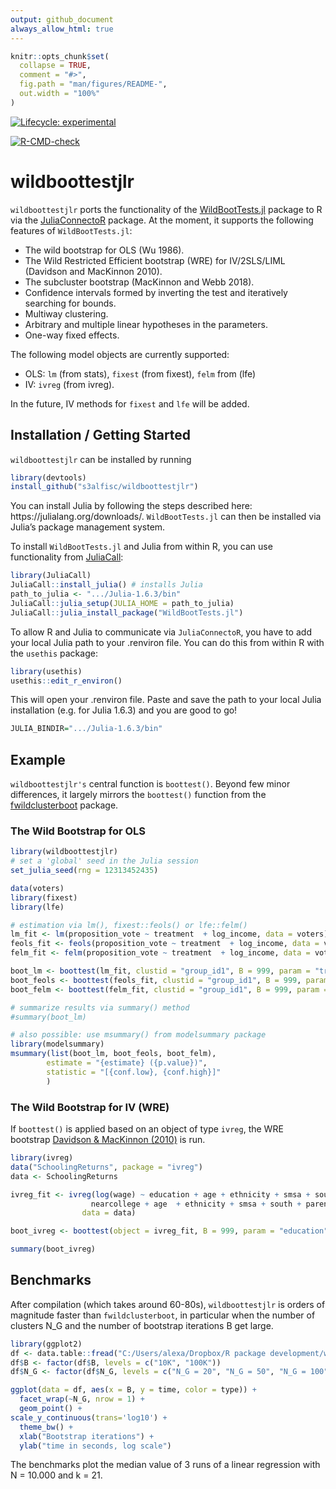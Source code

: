 ```yaml
---
output: github_document
always_allow_html: true
---
```


<!-- README.md is generated from README.Rmd. Please edit that file -->

```r
knitr::opts_chunk$set(
  collapse = TRUE,
  comment = "#>",
  fig.path = "man/figures/README-",
  out.width = "100%"
)
```

<!-- badges: start -->
<!-- [![packageversion](https://img.shields.io/badge/Package%20version-`r version`-orange.svg?style=flat-square)](commits/master) -->
[![Lifecycle: experimental](https://img.shields.io/badge/lifecycle-experimental-orange.svg)](https://lifecycle.r-lib.org/articles/stages.html)
<!-- [![CRAN status](https://www.r-pkg.org/badges/version/fwildclusterboot)](https://CRAN.R-project.org/package=fwildclusterboot) -->
<!-- ![runiverse-package](https://s3alfisc.r-universe.dev/badges/fwildclusterboot) -->
<!-- [![R-CMD-check](https://github.com/s3alfisc/fwildclusterboot/workflows/R-CMD-check/badge.svg)](https://github.com/s3alfisc/fwildclusterboot/actions) -->
<!-- [![Codecov test coverage](https://codecov.io/gh/s3alfisc/fwildclusterboot/branch/master/graph/badge.svg)](https://app.codecov.io/gh/s3alfisc/fwildclusterboot?branch=master) -->
<!-- `r badger::badge_cran_download("fwildclusterboot", "grand-total", "blue")` -->
<!-- `r badger::badge_cran_download("fwildclusterboot", "last-month", "green")` -->
<!-- [![minimal R version](https://img.shields.io/badge/R%3E%3D-4.0.0-6666ff.svg)](https://cran.r-project.org/) -->

[![R-CMD-check](https://github.com/s3alfisc/wildboottestjlr/workflows/R-CMD-check/badge.svg)](https://github.com/s3alfisc/wildboottestjlr/actions)
<!-- badges: end -->

# wildboottestjlr

`wildboottestjlr` ports the functionality of the [WildBootTests.jl](https://github.com/droodman/WildBootTests.jl) package to R via the [JuliaConnectoR](https://github.com/stefan-m-lenz/JuliaConnectoR) package. 
At the moment, it supports the following features of `WildBootTests.jl`:


+ The wild bootstrap for OLS (Wu 1986).
+ The Wild Restricted Efficient bootstrap (WRE) for IV/2SLS/LIML (Davidson and MacKinnon 2010).
+ The subcluster bootstrap (MacKinnon and Webb 2018).
+ Confidence intervals formed by inverting the test and iteratively searching for bounds.
+ Multiway clustering.
+ Arbitrary and multiple linear hypotheses in the parameters.
+ One-way fixed effects.

The following model objects are currently supported: 

+ OLS: `lm` (from stats), `fixest` (from fixest), `felm` from (lfe)
+ IV: `ivreg` (from ivreg). 

In the future, IV methods for `fixest` and `lfe` will be added.


## Installation / Getting Started

`wildboottestjlr` can be installed by running

```r
library(devtools)
install_github("s3alfisc/wildboottestjlr")
```

You can install Julia by following the steps described here: https://julialang.org/downloads/. 
`WildBootTests.jl` can then be installed via 
Julia's package management system. 

To install `WildBootTests.jl` and Julia from within R, you can use functionality from [JuliaCall](https://github.com/Non-Contradiction/JuliaCall):

```r
library(JuliaCall)
JuliaCall::install_julia() # installs Julia
path_to_julia <- ".../Julia-1.6.3/bin"
JuliaCall::julia_setup(JULIA_HOME = path_to_julia)
JuliaCall::julia_install_package("WildBootTests.jl")
```

To allow R and Julia to communicate via `JuliaConnectoR`, you have to add your local Julia path to your .renviron file. You can do this from within R with the `usethis` package: 

```r
library(usethis)
usethis::edit_r_environ()
```

This will open your .renviron file. Paste and save the path to your local Julia installation (e.g. for Julia 1.6.3) and you are good to go!

```r
JULIA_BINDIR=".../Julia-1.6.3/bin"
```


## Example 

`wildboottestjlr's` central function is `boottest()`. Beyond few minor differences, it largely mirrors the `boottest()` function from the [fwildclusterboot](https://github.com/s3alfisc/fwildclusterboot) package.

### The Wild Bootstrap for OLS

```r
library(wildboottestjlr)
# set a 'global' seed in the Julia session
set_julia_seed(rng = 12313452435)

data(voters)
library(fixest)
library(lfe)

# estimation via lm(), fixest::feols() or lfe::felm()
lm_fit <- lm(proposition_vote ~ treatment  + log_income, data = voters)
feols_fit <- feols(proposition_vote ~ treatment  + log_income, data = voters)
felm_fit <- felm(proposition_vote ~ treatment  + log_income, data = voters)

boot_lm <- boottest(lm_fit, clustid = "group_id1", B = 999, param = "treatment", rng = 7651427)
boot_feols <- boottest(feols_fit, clustid = "group_id1", B = 999, param = "treatment", rng = 7651427)
boot_felm <- boottest(felm_fit, clustid = "group_id1", B = 999, param = "treatment", rng = 7651427)

# summarize results via summary() method
#summary(boot_lm)

# also possible: use msummary() from modelsummary package
library(modelsummary)
msummary(list(boot_lm, boot_feols, boot_felm), 
        estimate = "{estimate} ({p.value})", 
        statistic = "[{conf.low}, {conf.high}]"
        )  
```

### The Wild Bootstrap for IV (WRE)

If `boottest()` is applied based on an object of type `ivreg`, the WRE bootstrap [Davidson & MacKinnon (2010)](https://www.tandfonline.com/doi/abs/10.1198/jbes.2009.07221) is run. 

```r
library(ivreg)
data("SchoolingReturns", package = "ivreg")
data <- SchoolingReturns

ivreg_fit <- ivreg(log(wage) ~ education + age + ethnicity + smsa + south + parents14 |
                  nearcollege + age  + ethnicity + smsa + south + parents14,
                data = data)

boot_ivreg <- boottest(object = ivreg_fit, B = 999, param = "education", clustid = "fameducation", type = "webb")

summary(boot_ivreg)
```

## Benchmarks

After compilation (which takes around 60-80s), `wildboottestjlr` is orders of magnitude faster than `fwildclusterboot`, in particular when the number of clusters N_G and the number of bootstrap iterations B get large. 


```r
library(ggplot2)
df <- data.table::fread("C:/Users/alexa/Dropbox/R package development/wildboottestjlr/benchmarks_df")
df$B <- factor(df$B, levels = c("10K", "100K"))
df$N_G <- factor(df$N_G, levels = c("N_G = 20", "N_G = 50", "N_G = 100", "N_G = 500", "N_G = 1000"))

ggplot(data = df, aes(x = B, y = time, color = type)) + 
  facet_wrap(~N_G, nrow = 1) + 
  geom_point() + 
scale_y_continuous(trans='log10') + 
  theme_bw() + 
  xlab("Bootstrap iterations") + 
  ylab("time in seconds, log scale")
```

The benchmarks plot the median value of 3 runs of a linear regression with N = 10.000 and k = 21.

